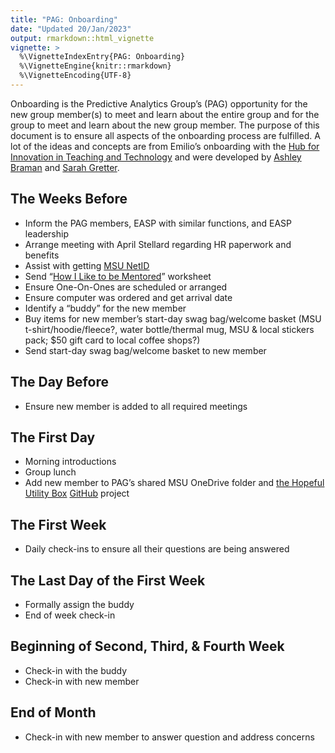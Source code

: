 ```yaml
---
title: "PAG: Onboarding"
date: "Updated 20/Jan/2023"
output: rmarkdown::html_vignette
vignette: >
  %\VignetteIndexEntry{PAG: Onboarding}
  %\VignetteEngine{knitr::rmarkdown}
  %\VignetteEncoding{UTF-8}
---
```


Onboarding is the Predictive Analytics Group's (PAG) opportunity for the new group member(s) to meet and learn about the entire group and for the group to meet and learn about the new group member. The purpose of this document is to ensure all aspects of the onboarding process are fulfilled. A lot of the ideas and concepts are from Emilio's onboarding with the [Hub for Innovation in Teaching and Technology](https://twitter.com/MSUHub) and were developed by [Ashley Braman](https://www.linkedin.com/in/ashley-braman-b448bb92/) and [Sarah Gretter](https://www.linkedin.com/in/sarahgretter/).

## The Weeks Before
 - Inform the PAG members, EASP with similar functions, and EASP leadership
 - Arrange meeting with April Stellard regarding HR paperwork and benefits
 - Assist with getting [MSU NetID](https://netid.msu.edu/)
 - Send "[How I Like to be Mentored](PAG_HowILikeToBeMentored.html)" worksheet
 - Ensure One-On-Ones are scheduled or arranged
 - Ensure computer was ordered and get arrival date
 - Identify a "buddy" for the new member
 - Buy items for new member's start-day swag bag/welcome basket (MSU t-shirt/hoodie/fleece?, water bottle/thermal mug, MSU & local stickers pack; $50 gift card to local coffee shops?)
 - Send start-day swag bag/welcome basket to new member

## The Day Before
 - Ensure new member is added to all required meetings

## The First Day
 - Morning introductions
 - Group lunch
 - Add new member to PAG's shared MSU OneDrive folder and [the Hopeful Utility Box](https://theHopefulBox.com) [GitHub](https://github.com/emilioxavier/theHUB) project

## The First Week
 - Daily check-ins to ensure all their questions are being answered

## The Last Day of the First Week
 - Formally assign the buddy
 - End of week check-in

## Beginning of Second, Third, & Fourth Week
 - Check-in with the buddy
 - Check-in with new member

## End of Month
 - Check-in with new member to answer question and address concerns
